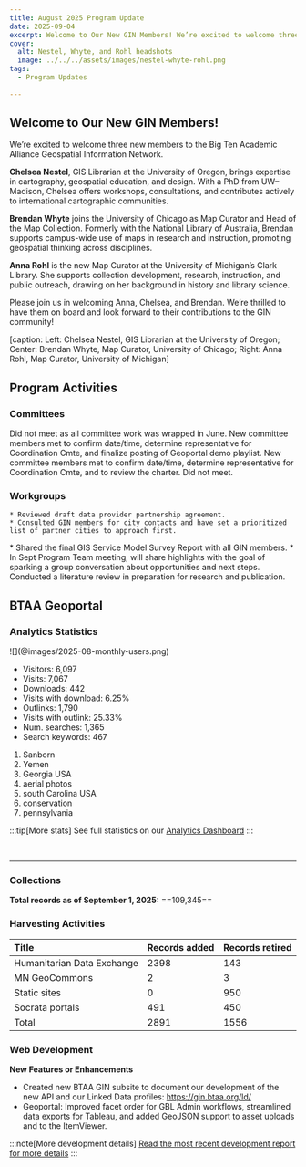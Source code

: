 ```yaml
---
title: August 2025 Program Update
date: 2025-09-04
excerpt: Welcome to Our New GIN Members! We’re excited to welcome three new members to the Big Ten Academic Alliance Geospatial Information Network.
cover:
  alt: Nestel, Whyte, and Rohl headshots
  image: ../../../assets/images/nestel-whyte-rohl.png
tags:
  - Program Updates
  
---
```


## Welcome to Our New GIN Members!


We’re excited to welcome three new members to the Big Ten Academic Alliance Geospatial Information Network.

**Chelsea Nestel**, GIS Librarian at the University of Oregon, brings expertise in cartography, geospatial education, and design. With a PhD from UW–Madison, Chelsea offers workshops, consultations, and contributes actively to international cartographic communities.

**Brendan Whyte** joins the University of Chicago as Map Curator and Head of the Map Collection. Formerly with the National Library of Australia, Brendan supports campus-wide use of maps in research and instruction, promoting geospatial thinking across disciplines.

**Anna Rohl** is the new Map Curator at the University of Michigan’s Clark Library. She supports collection development, research, instruction, and public outreach, drawing on her background in history and library science.

Please join us in welcoming Anna, Chelsea, and Brendan. We’re thrilled to have them on board and look forward to their contributions to the GIN community!


[caption: Left: Chelsea Nestel, GIS Librarian at the University of Oregon; Center: Brendan Whyte, Map Curator, University of Chicago; Right: Anna Rohl, Map Curator, University of Michigan]


## Program Activities

### Committees

<Tabs>
  <TabItem label="TECHnology">Did not meet as all committee work was wrapped in June.</TabItem>
  <TabItem label="Community Engagement">New committee members met to confirm date/time, determine representative for Coordination Cmte, and finalize posting of Geoportal demo playlist.</TabItem>
  <TabItem label="Knowledge">New committee members met to confirm date/time, determine representative for Coordination Cmte, and to review the charter.</TabItem>
  <TabItem label="Coordination">Did not meet.</TabItem>

</Tabs>


### Workgroups

<Tabs>

  <TabItem label="Geodata Collection Workgroup">

  	* Reviewed draft data provider partnership agreement.
	* Consulted GIN members for city contacts and have set a prioritized list of partner cities to approach first.

  </TabItem>
  
  <TabItem label="Service Model Collaboration Workgroup">
    * Shared the final GIS Service Model Survey Report with all GIN members.
	* In Sept Program Team meeting, will share highlights with the goal of sparking a group conversation about opportunities and next steps.
  </TabItem>
  
  <TabItem label="Data Citation Workgroup">
  Conducted a literature review in preparation for research and publication.
  </TabItem>

</Tabs>




## BTAA Geoportal 

### Analytics Statistics

<Card title = "Unique visitors by month">
![](@images/2025-08-monthly-users.png)
</Card>

<CardGrid>

<Card title = "This month by the numbers">


* Visitors: 6,097
* Visits: 7,067
* Downloads: 442
* Visits with download: 6.25%
* Outlinks: 1,790
* Visits with outlink: 25.33%
* Num. searches: 1,365
* Search keywords: 467
</Card>

<Card title = "Top internal keyword searches">

1. Sanborn
2. Yemen
3. Georgia USA
4. aerial photos
5. south Carolina USA
6. conservation
7. pennsylvania

</Card>

</CardGrid>

:::tip[More stats]
See full statistics on our [Analytics Dashboard](https://tableau.umn.edu/t/UL/views/BTAAGeoportalusageMatomo/Monthlycharts?%3Aembed=y&%3AisGuestRedirectFromVizportal=y)
:::


<br clear="left"/>

---

### Collections

**Total records as of September 1, 2025:** ==109,345== 

### Harvesting Activities

| Title| Records added | Records retired |
| :---- | ----- | ----- |
| Humanitarian Data Exchange | 2398 | 143 |
| MN GeoCommons | 2 | 3 |
| Static sites | 0 | 950 |
| Socrata portals | 491 | 450 |
| Total | 2891 | 1556  |

### Web Development

**New Features or Enhancements**

- Created new BTAA GIN subsite to document our development of the new API and our Linked Data profiles: https://gin.btaa.org/ld/
- Geoportal: Improved facet order for GBL Admin workflows, streamlined data exports for Tableau, and added GeoJSON support to asset uploads and to the ItemViewer.



:::note[More development details]
[Read the most recent development report for more details](https://docs.google.com/document/d/1e9DiZ--1qOdbxT9ukTxidUteCMcVUPV03jgFWmuf5oU/edit?usp=sharing)
:::